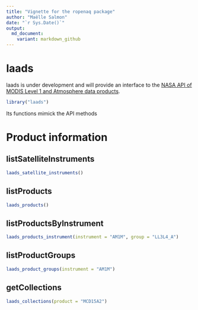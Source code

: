 ```yaml
---
title: "Vignette for the ropenaq package"
author: "Maëlle Salmon"
date: "`r Sys.Date()`"
output:
  md_document:
    variant: markdown_github
---
```

laads
=============

laads is under development and will provide an interface to the [NASA API of MODIS Level 1 and Atmosphere data products](https://ladsweb.nascom.nasa.gov/data/api.html).

```r
library("laads")

```

Its functions mimick the API methods

# Product information


## listSatelliteInstruments

```r
laads_satellite_instruments()
```

## listProducts

```r
laads_products()
```

## listProductsByInstrument

```r
laads_products_instrument(instrument = "AM1M", group = "LL3L4_A")
```

## listProductGroups

```r
laads_product_groups(instrument = "AM1M")
```

## getCollections

```r
laads_collections(product = "MCD15A2")
```
